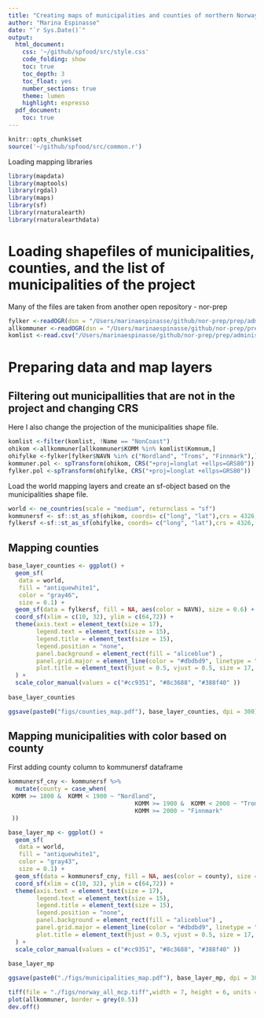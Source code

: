 ```yaml
---
title: "Creating maps of municipalities and counties of northern Norway"
author: "Marina Espinasse"
date: "`r Sys.Date()`"
output:
  html_document:
    css: '~/github/spfood/src/style.css'
    code_folding: show
    toc: true
    toc_depth: 3
    toc_float: yes
    number_sections: true
    theme: lumen
    highlight: espresso
  pdf_document:
    toc: true
---
```


```r
knitr::opts_chunk$set
source('~/github/spfood/src/common.r')
```

Loading mapping libraries
```r
library(mapdata)
library(maptools)
library(rgdal)
library(maps)
library(sf)
library(rnaturalearth)
library(rnaturalearthdata)
```

# Loading shapefiles of municipalities, counties, and the list of municipalities of the project

Many of the files are taken from another open repository - nor-prep
```r
fylker <-readOGR(dsn = "/Users/marinaespinasse/github/nor-prep/prep/administrative/raw/shapefiles/NO_Fylker")
allkommuner <-readOGR(dsn = "/Users/marinaespinasse/github/nor-prep/prep/administrative/raw/shapefiles/NO_AdminOmrader")
komlist <-read.csv("/Users/marinaespinasse/github/nor-prep/prep/administrative/komlist.csv", sep = ";")
```

# Preparing data and map layers
## Filtering out municipallities that are not in the project and changing CRS
Here I also change the projection of the municipalities shape file.
```r
komlist <-filter(komlist, !Name == "NonCoast")
ohikom <-allkommuner[allkommuner$KOMM %in% komlist$Komnum,] 
ohifylke <-fylker[fylker$NAVN %in% c("Nordland", "Troms", "Finnmark"),]
kommuner.pol <- spTransform(ohikom, CRS("+proj=longlat +ellps=GRS80"))
fylker.pol <-spTransform(ohifylke, CRS("+proj=longlat +ellps=GRS80"))
```

Load the world mapping layers and create an sf-object based on the municipalities shape file.
```r
world <- ne_countries(scale = "medium", returnclass = "sf")
kommunersf <- sf::st_as_sf(ohikom, coords= c("long", "lat"),crs = 4326, agr="identity")
fylkersf <-sf::st_as_sf(ohifylke, coords= c("long", "lat"),crs = 4326, agr="identity")
```

##  Mapping counties
```r
base_layer_counties <- ggplot() +
  geom_sf(
   data = world, 
   fill = "antiquewhite1", 
   color = "gray46", 
   size = 0.1) +
  geom_sf(data = fylkersf, fill = NA, aes(color = NAVN), size = 0.6) +
  coord_sf(xlim = c(10, 32), ylim = c(64,72)) +
  theme(axis.text = element_text(size = 17),
        legend.text = element_text(size = 15),
        legend.title = element_text(size = 15),
        legend.position = "none",
        panel.background = element_rect(fill = "aliceblue") ,
        panel.grid.major = element_line(color = "#dbdbd9", linetype = "dashed"),
        plot.title = element_text(hjust = 0.5, vjust = 0.5, size = 17, face = "bold")
  ) +
  scale_color_manual(values = c("#cc9351", "#8c3688", "#388f40" ))
 
base_layer_counties
```

```r
ggsave(paste0("figs/counties_map.pdf"), base_layer_counties, dpi = 300)
```


## Mapping municipalities with color based on county
First adding county column to kommunersf dataframe
```r
kommunersf_cny <- kommunersf %>% 
  mutate(county = case_when(
 KOMM >= 1800 &  KOMM < 1900 ~ "Nordland",
                                    KOMM >= 1900 &  KOMM < 2000 ~ "Troms",
                                    KOMM >= 2000 ~ "Finnmark"
 ))
```

```r
base_layer_mp <- ggplot() +
  geom_sf(
   data = world, 
   fill = "antiquewhite1", 
   color = "gray43", 
   size = 0.1) +
  geom_sf(data = kommunersf_cny, fill = NA, aes(color = county), size = 0.6) +
  coord_sf(xlim = c(10, 32), ylim = c(64,72)) +
  theme(axis.text = element_text(size = 17),
        legend.text = element_text(size = 15),
        legend.title = element_text(size = 15),
        legend.position = "none",
        panel.background = element_rect(fill = "aliceblue") ,
        panel.grid.major = element_line(color = "#dbdbd9", linetype = "dashed"),
        plot.title = element_text(hjust = 0.5, vjust = 0.5, size = 17, face = "bold")
  ) +
  scale_color_manual(values = c("#cc9351", "#8c3688", "#388f40" ))
 
base_layer_mp

```


```r
ggsave(paste0("./figs/municipalities_map.pdf"), base_layer_mp, dpi = 300)
```

```r
tiff(file = "./figs/norway_all_mcp.tiff",width = 7, height = 6, units = 'in', res = 300)
plot(allkommuner, border = grey(0.5)) 
dev.off()

```

